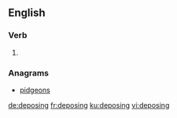 
==English==

===Verb===
{{head|en|present participle}}

# {{present participle of|depose|lang=en}}

===Anagrams===
* [[pidgeons#English|pidgeons]]

[[de:deposing]]
[[fr:deposing]]
[[ku:deposing]]
[[vi:deposing]]
